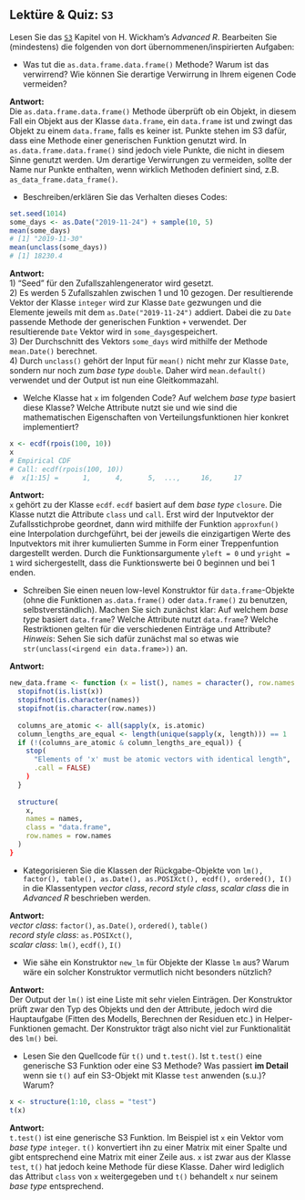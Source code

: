 ## Lektüre & Quiz: `S3` 

Lesen Sie das [`S3`](https://adv-r.hadley.nz/s3.html) Kapitel von H. Wickham's *Advanced R*. 
Bearbeiten Sie (mindestens) die folgenden von dort übernommenen/inspirierten Aufgaben:

- Was tut die `as.data.frame.data.frame()` Methode? Warum ist das verwirrend? Wie können Sie derartige Verwirrung in Ihrem eigenen Code vermeiden?

**Antwort:**  
Die `as.data.frame.data.frame()` Methode überprüft ob ein Objekt, in diesem Fall ein Objekt aus der Klasse `data.frame`, ein `data.frame` ist und zwingt das Objekt zu einem `data.frame`, falls es keiner ist. Punkte stehen im S3 dafür, dass eine Methode einer generischen Funktion genutzt wird. In `as.data.frame.data.frame()` sind jedoch viele Punkte, die nicht in diesem Sinne genutzt werden. Um derartige Verwirrungen zu vermeiden, sollte der Name nur Punkte enthalten, wenn wirklich Methoden definiert sind, z.B. `as_data_frame.data_frame()`.


- Beschreiben/erklären Sie das Verhalten dieses Codes:
```r
set.seed(1014)
some_days <- as.Date("2019-11-24") + sample(10, 5)
mean(some_days)
# [1] "2019-11-30"
mean(unclass(some_days))
# [1] 18230.4
```

**Antwort:**  
1) "Seed" für den Zufallszahlengenerator wird gesetzt.    
2) Es werden 5 Zufallszahlen zwischen 1 und 10 gezogen. Der resultierende Vektor der Klasse `integer` wird zur Klasse `Date` gezwungen und die Elemente jeweils mit dem `as.Date("2019-11-24")` addiert. Dabei die zu `Date` passende Methode der generischen Funktion `+` verwendet. Der resultierende `Date` Vektor wird in `some_days`gespeichert.  
3) Der Durchschnitt des Vektors `some_days` wird mithilfe der Methode `mean.Date()` berechnet.    
4) Durch `unclass()` gehört der Input für `mean()` nicht mehr zur Klasse `Date`, sondern nur noch zum *base type* `double`. Daher wird `mean.default()` verwendet und der Output ist nun eine Gleitkommazahl.  


- Welche Klasse hat `x` im folgenden Code? Auf welchem *base type* basiert diese Klasse? Welche Attribute nutzt sie und wie sind die mathematischen Eigenschaften von Verteilungsfunktionen hier konkret implementiert? 
```r
x <- ecdf(rpois(100, 10))
x
# Empirical CDF 
# Call: ecdf(rpois(100, 10))
#  x[1:15] =      1,      4,      5,  ...,     16,     17
```

**Antwort:**  
`x` gehört zu der Klasse `ecdf`. `ecdf` basiert auf dem *base type* `closure`. Die Klasse nutzt die Attribute `class` und `call`. Erst wird der Inputvektor der Zufallsstichprobe geordnet, dann wird mithilfe der Funktion `approxfun()` eine Interpolation durchgeführt, bei der jeweils die einzigartigen Werte des Inputvektors mit ihrer kumulierten Summe in Form einer Treppenfuntion dargestellt werden. Durch die Funktionsargumente `yleft = 0` und `yright = 1` wird sichergestellt, dass die Funktionswerte bei 0 beginnen und bei 1 enden.  


- Schreiben Sie einen neuen low-level Konstruktor für `data.frame`-Objekte (ohne die Funktionen `as.data.frame()` oder `data.frame()` zu benutzen, selbstverständlich). Machen Sie sich zunächst klar: Auf welchem *base type* basiert `data.frame`? Welche Attribute nutzt `data.frame`? Welche Restriktionen gelten für die verschiedenen Einträge und Attribute?  
    *Hinweis*: Sehen Sie sich dafür zunächst mal so etwas wie `str(unclass(<irgend ein data.frame>))` an.
    
**Antwort:**
```r
new_data.frame <- function (x = list(), names = character(), row.names = character()) {
  stopifnot(is.list(x))
  stopifnot(is.character(names))
  stopifnot(is.character(row.names))
  
  columns_are_atomic <- all(sapply(x, is.atomic)
  column_lengths_are_equal <- length(unique(sapply(x, length))) == 1
  if (!(columns_are_atomic & column_lengths_are_equal)) {
    stop(
      "Elements of 'x' must be atomic vectors with identical length", 
      .call = FALSE)
    )
  }
  
  structure(
    x, 
    names = names, 
    class = "data.frame", 
    row.names = row.names
  )
}
```


- Kategorisieren Sie die Klassen der Rückgabe-Objekte von `lm(), factor(), table(), as.Date(), as.POSIXct(), ecdf(), ordered(), I()` in die Klassentypen *vector class*, *record style class*, *scalar class* die in *Advanced R* beschrieben  werden.

**Antwort:**  
*vector class*: `factor()`, `as.Date()`, `ordered()`, `table()`  
*record style class*: `as.POSIXct()`,  
*scalar class*: `lm()`, `ecdf()`, `I()`  


- Wie sähe ein Konstruktor `new_lm` für Objekte der Klasse `lm` aus? Warum wäre ein solcher Konstruktor vermutlich nicht besonders nützlich? 

**Antwort:**  
Der Output der `lm()` ist eine Liste mit sehr vielen Einträgen. Der Konstruktor prüft zwar den Typ des Objekts und den der Attribute, jedoch wird die Hauptaufgabe (Fitten des Modells, Berechnen der Residuen etc.)  in Helper-Funktionen gemacht. Der Konstruktor trägt also nicht viel zur Funktionalität des `lm()` bei.

- Lesen Sie den Quellcode für `t()` und `t.test()`. Ist `t.test()` eine generische S3 Funktion oder eine S3 Methode? Was passiert **im Detail** wenn sie `t()` auf ein S3-Objekt mit Klasse `test` anwenden (s.u.)? Warum?
```r
x <- structure(1:10, class = "test")
t(x)
```

**Antwort:**  
`t.test()` ist eine generische S3 Funktion. Im Beispiel ist `x` ein Vektor vom *base type* `integer`. `t()` konvertiert ihn zu einer Matrix mit einer Spalte und gibt entsprechend eine Matrix mit einer Zeile aus. `x` ist zwar aus der Klasse `test`, `t()` hat jedoch keine Methode für diese Klasse. Daher wird lediglich das Attribut `class` von `x` weitergegeben und `t()` behandelt `x` nur seinem *base type* entsprechend. 
